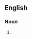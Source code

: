 {{also|Filmstars|film stars}}

==English==

===Noun===
{{head|en|noun form}}

# {{plural of|en|filmstar}}